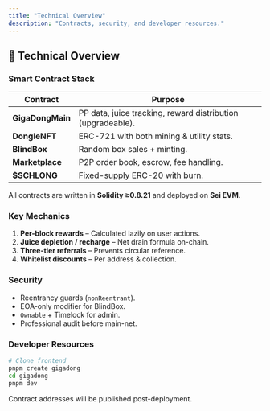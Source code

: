 ```yaml
---
title: "Technical Overview"
description: "Contracts, security, and developer resources."
---
```


## 🔧 Technical Overview

### Smart Contract Stack

| Contract | Purpose |
|----------|---------|
| **GigaDongMain** | PP data, juice tracking, reward distribution (upgradeable). |
| **DongleNFT** | ERC-721 with both mining & utility stats. |
| **BlindBox** | Random box sales + minting. |
| **Marketplace** | P2P order book, escrow, fee handling. |
| **$SCHLONG** | Fixed-supply ERC-20 with burn. |

All contracts are written in **Solidity ≥0.8.21** and deployed on **Sei EVM**.

### Key Mechanics

1. **Per-block rewards** – Calculated lazily on user actions.
2. **Juice depletion / recharge** – Net drain formula on-chain.
3. **Three-tier referrals** – Prevents circular reference.
4. **Whitelist discounts** – Per address & collection.

### Security

- Reentrancy guards (`nonReentrant`).
- EOA-only modifier for BlindBox.
- `Ownable` + Timelock for admin.
- Professional audit before main-net.

### Developer Resources

```bash
# Clone frontend
pnpm create gigadong
cd gigadong
pnpm dev
```

Contract addresses will be published post-deployment. 